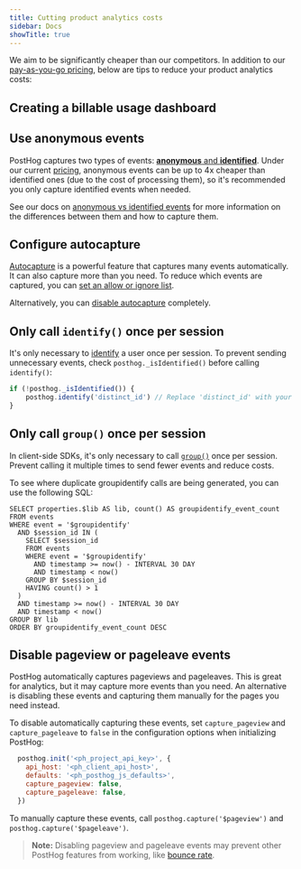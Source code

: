 ```yaml
---
title: Cutting product analytics costs
sidebar: Docs
showTitle: true
---
```


We aim to be significantly cheaper than our competitors. In addition to our [pay-as-you-go pricing](/pricing), below are tips to reduce your product analytics costs:

## Creating a billable usage dashboard

<PostHogBillableUsageTemplate />

## Use anonymous events

PostHog captures two types of events: [**anonymous** and **identified**](/docs/data/anonymous-vs-identified-events). Under our current [pricing](/pricing), anonymous events can be up to 4x cheaper than identified ones (due to the cost of processing them), so it's recommended you only capture identified events when needed.

See our docs on [anonymous vs identified events](/docs/data/anonymous-vs-identified-events) for more information on the differences between them and how to capture them.

## Configure autocapture

[Autocapture](/docs/product-analytics/autocapture) is a powerful feature that captures many events automatically. It can also capture more than you need. To reduce which events are captured, you can [set an allow or ignore list](/docs/product-analytics/autocapture#reducing-events-with-an-allow-and-ignorelist).

Alternatively, you can [disable autocapture](/docs/product-analytics/autocapture#disabling-autocapture) completely.

## Only call `identify()` once per session

It's only necessary to [identify](/docs/product-analytics/identify) a user once per session. To prevent sending unnecessary events, check `posthog._isIdentified()` before calling `identify()`:

```js
if (!posthog._isIdentified()) {
    posthog.identify('distinct_id') // Replace 'distinct_id' with your user's unique identifier
}
```

## Only call `group()` once per session

In client-side SDKs, it's only necessary to call [`group()`](/docs/product-analytics/group-analytics) once per session. Prevent calling it multiple times to send fewer events and reduce costs.

To see where duplicate groupidentify calls are being generated, you can use the following SQL:

```
SELECT properties.$lib AS lib, count() AS groupidentify_event_count
FROM events
WHERE event = '$groupidentify'
  AND $session_id IN (
    SELECT $session_id
    FROM events
    WHERE event = '$groupidentify'
      AND timestamp >= now() - INTERVAL 30 DAY
      AND timestamp < now()
    GROUP BY $session_id
    HAVING count() > 1
  )
  AND timestamp >= now() - INTERVAL 30 DAY
  AND timestamp < now()
GROUP BY lib
ORDER BY groupidentify_event_count DESC
```

## Disable pageview or pageleave events

PostHog automatically captures pageviews and pageleaves. This is great for analytics, but it may capture more events than you need. An alternative is disabling these events and capturing them manually for the pages you need instead.

To disable automatically capturing these events, set `capture_pageview` and `capture_pageleave` to `false` in the configuration options when initializing PostHog:

```js
  posthog.init('<ph_project_api_key>', {
    api_host: '<ph_client_api_host>',
    defaults: '<ph_posthog_js_defaults>',
    capture_pageview: false,
    capture_pageleave: false,
  })
```

To manually capture these events, call `posthog.capture('$pageview')` and `posthog.capture('$pageleave')`.

> **Note:** Disabling pageview and pageleave events may prevent other PostHog features from working, like [bounce rate](/docs/data/events#how-events-power-posthog).
